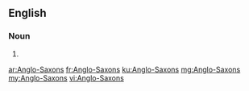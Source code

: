 ==English==

===Noun===
{{head|en}}

# {{plural of|Anglo-Saxon}}

[[ar:Anglo-Saxons]]
[[fr:Anglo-Saxons]]
[[ku:Anglo-Saxons]]
[[mg:Anglo-Saxons]]
[[my:Anglo-Saxons]]
[[vi:Anglo-Saxons]]